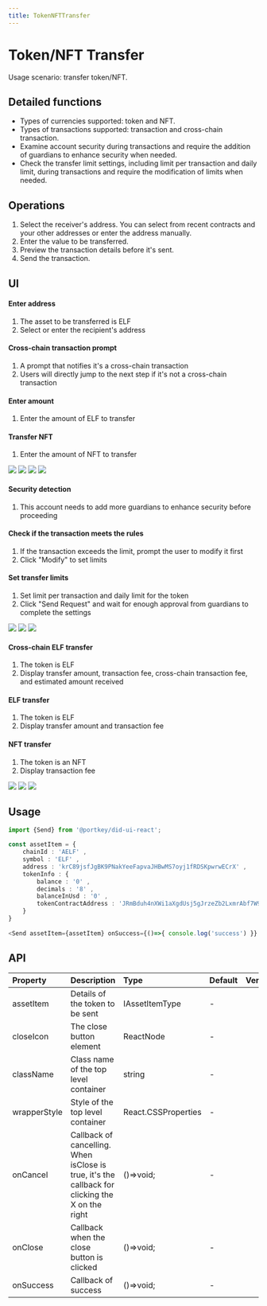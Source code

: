```yaml
---
title: TokenNFTTransfer
---
```


# Token/NFT Transfer

Usage scenario: transfer token/NFT.

## Detailed functions

- Types of currencies supported: token and NFT.
- Types of transactions supported: transaction and cross-chain transaction.
- Examine account security during transactions and require the addition of guardians to enhance security when needed.
- Check the transfer limit settings, including limit per transaction and daily limit, during transactions and require the modification of limits when needed.


## Operations

1.  Select the receiver's address. You can select from recent contracts and your other addresses or enter the address manually.
2.  Enter the value to be transferred.
3.  Preview the transaction details before it's sent.
4.  Send the transaction.

## UI

#### Enter address
    
1. The asset to be transferred is ELF
2. Select or enter the recipient's address

#### Cross-chain transaction prompt

1. A prompt that notifies it's a cross-chain transaction
2. Users will directly jump to the next step if it's not a cross-chain transaction

#### Enter amount

1. Enter the amount of ELF to transfer

#### Transfer NFT

1. Enter the amount of NFT to transfer

<div style={{display: 'flex', justifyContent: 'space-between', alignItems: 'start', width: '100%'}}>
  <img src='/img/ui-sdk/send-enter-address.png' width={'24%'} style={{padding: 20, border: '1px solid #dee2e8'}} />
  <img src='/img/ui-sdk/send-cross-chain-transfer-tip.png' width={'24%'} style={{padding: 20, border: '1px solid #dee2e8'}} />
  <img src='/img/ui-sdk/send-enter-amount.png' width={'24%'} style={{padding: 20, border: '1px solid #dee2e8'}} />
  <img src='/img/ui-sdk/send-nft-amount.png' width={'24%'} style={{padding: 20, border: '1px solid #dee2e8'}} />
</div>

#### Security detection

1. This account needs to add more guardians to enhance security before proceeding

#### Check if the transaction meets the rules

1. If the transaction exceeds the limit, prompt the user to modify it first
2. Click "Modify" to set limits

#### Set transfer limits

1. Set limit per transaction and daily limit for the token
2. Click "Send Request" and wait for enough approval from guardians to complete the settings

<div style={{display: 'flex', justifyContent: 'space-between', alignItems: 'start', width: '100%'}}>
  <img src='/img/ui-sdk/send-check-security.png' width={'32%'} style={{padding: 20, border: '1px solid #dee2e8'}} />
  <img src='/img/ui-sdk/send-check-payment-security.png' width={'32%'} style={{padding: 20, border: '1px solid #dee2e8'}} />
  <img src='/img/ui-sdk/send-set-limit.png' width={'32%'} style={{padding: 20, border: '1px solid #dee2e8'}} />
</div>

#### Cross-chain ELF transfer

1. The token is ELF
2. Display transfer amount, transaction fee, cross-chain transaction fee, and estimated amount received

#### ELF transfer
1. The token is ELF
2. Display transfer amount and transaction fee

#### NFT transfer

1. The token is an NFT
2. Display transaction fee

<div style={{display: 'flex', justifyContent: 'space-between', alignItems: 'start', width: '100%'}}>
  <img src='/img/ui-sdk/send-cross-chain-transfer-elf.png' width={'32%'} style={{padding: 20, border: '1px solid #dee2e8'}} />
  <img src='/img/ui-sdk/send-transfer-elf.png' width={'32%'} style={{padding: 20, border: '1px solid #dee2e8'}} />
  <img src='/img/ui-sdk/send-transfer-nft.png' width={'32%'} style={{padding: 20, border: '1px solid #dee2e8'}} />
</div>

## Usage

```typescript
import {Send} from '@portkey/did-ui-react';

const assetItem = {
    chainId : 'AELF' ,
    symbol : 'ELF' ,
    address : 'krC89jsfJgBK9PNakYeeFapvaJHBwMS7oyj1fRDSKpwrwECrX' ,
    tokenInfo : {
        balance : '0' ,
        decimals : '8' ,
        balanceInUsd : '0' ,
        tokenContractAddress : 'JRmBduh4nXWi1aXgdUsj5gJrzeZb2LxmrAbf7W99faZSvoAaE' ,
    }
}
    
<Send assetItem={assetItem} onSuccess={()=>{ console.log('success') }} />
```

## API

| Property     | Description                                                                                                   | Type                | Default       | Version |
| :----------- | :------------------------------------------------------------------------------------------------------------ | :------------------ | :------------ | :------ |
| assetItem    | Details of the token to be sent                                                                               | IAssetItemType      | -             |         |
| closeIcon    | The close button element                                                                                      | ReactNode           | -             |         |
| className    | Class name of the top level container                                                                         | string              | -             |         |
| wrapperStyle | Style of the top level container                                                                              | React.CSSProperties | -             |         |
| onCancel     | Callback of cancelling. When isClose is true, it's the callback for clicking the X on the right               | ()=>void;           | -             |         |
| onClose      | Callback when the close button is clicked                                                                     | ()=>void;           | -             |         |
| onSuccess    | Callback of success                                                                                           | ()=>void;           | -             |         |